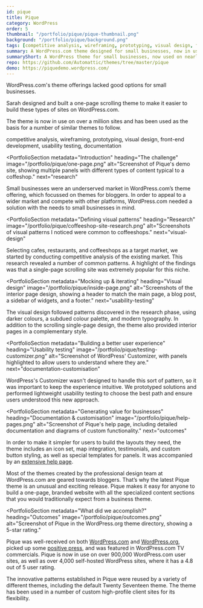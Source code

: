 ```yaml
---
id: pique
title: Pique
category: WordPress
order: 5
thumbnail: "/portfolio/pique/pique-thumbnail.png"
background: "/portfolio/pique/background.png"
tags: [competitive analysis, wireframing, prototyping, visual design, front-end development, usability testing, documentation]
summary: A WordPress.com theme designed for small businesses, now in use on nearly one million WordPress sites.
summaryShort: A WordPress theme for small businesses, now used on nearly a million websites.
repo: https://github.com/Automattic/themes/tree/master/pique
demo: https://piquedemo.wordpress.com/
---
```



<PortfolioSummary next="the-challenge">

<div>
  <IconHeading problem />

  WordPress.com's theme offerings lacked good options for small businesses.
</div>

<div>
  <IconHeading solution />

  Sarah designed and built a one-page scrolling theme to make it easier to build these types of sites on WordPress.com.
</div>

<div>
  <IconHeading result />

  The theme is now in use on over a million sites and has been used as the basis for a number of similar themes to follow.
</div>

<div>
  <IconHeading role />

  competitive analysis, wireframing, prototyping, visual design, front-end development, usability testing, documentation
</div>
</PortfolioSummary>

<ImagePanel dark alt="A mockup showing screenshots of the Pique theme demo on a desktop, tablet, and phone." image="/portfolio/pique/pique-device-mockup.png" />

<PortfolioSection
  metadata="Introduction"
  heading="The challenge"
  image="/portfolio/pique/one-page.png"
  alt="Screenshot of Pique's demo site, showing multiple panels with different types of content typical to a coffeshop."
  next="research"
  >

  Small businesses were an underserved market in WordPress.com’s theme offering, which focussed on themes for bloggers. In order to appeal to a wider market and compete with other platforms, WordPress.com needed a solution with the needs to small businesses in mind.

</PortfolioSection>

<PortfolioSection
  metadata="Defining visual patterns"
  heading="Research"
  image="/portfolio/pique/coffeeshop-site-research.png"
  alt="Screenshots of visual patterns I noticed were common to coffeeshops."
  next="visual-design"
  >

  Selecting cafes, restaurants, and coffeeshops as a target market, we started by conducting competitive analysis of the existing market. This research revealed a number of common patterns. A highlight of the findings was that a single-page scrolling site was extremely popular for this niche.

</PortfolioSection>

<PortfolioSection
  metadata="Mocking up & iterating"
  heading="Visual design"
  image="/portfolio/pique/inside-page.png"
  alt="Screenshots of the interior page design, showing a header to match the main page, a blog post, a sidebar of widgets, and a footer."
  next="usability-testing"
  >

  The visual design followed patterns discovered in the research phase, using darker colours, a subdued colour palette, and modern typography. In addition to the scrolling single-page design, the theme also provided interior pages in a complementary style.
</PortfolioSection>

<PortfolioSection
  metadata="Building a better user experience"
  heading="Usability testing"
  image="/portfolio/pique/testing-customizer.png"
  alt="Screenshot of WordPress' Customizer, with panels highlighted to allow users to understand where they are."
  next="documentation-customisation"
  >

  WordPress's Customizer wasn't designed to handle this sort of pattern, so it was important to keep the experience intuitive. We prototyped solutions and performed lightweight usability testing to choose the best path and ensure users understood this new approach.

</PortfolioSection>

<PortfolioSection
  metadata="Generating value for businesses"
  heading="Documentation & customisation"
  image="/portfolio/pique/help-pages.png"
  alt="Screenshot of Pique's help page, including detailed documentation and diagrams of custom functionality."
  next="outcomes"
  >

  In order to make it simpler for users to build the layouts they need, the theme includes an icon set, map integration, testimonials, and custom button styling, as well as special templates for panels. It was accompanied by an [extensive help page](https://wordpress.com/theme/pique).
</PortfolioSection>

<Divider light />

<Panel dark>
<Testimonial
  company="WP Tavern"
  url="https://wptavern.com/pique-a-free-small-business-theme-for-wordpress"
>

<Paragraph large inverse>
  Most of the themes created by the professional design team at WordPress.com are geared towards bloggers. That’s why the latest Pique theme is an unusual and exciting release.
</Paragraph>

<Paragraph large inverse>
  Pique makes it easy for anyone to build a one-page, branded website with all the specialized content sections that you would traditionally expect from a business theme.
</Paragraph>

</Testimonial>

</Panel>

<PortfolioSection
  metadata="What did we accomplish?"
  heading="Outcomes"
  image="/portfolio/pique/outcomes.png"
  alt="Screenshot of Pique in the WordPress.org theme directory, showing a 5-star rating."
  >

  Pique was well-received on both [WordPress.com](https://en.blog.wordpress.com/2015/12/17/pique/) and [WordPress.org](https://wordpress.org/support/theme/pique/reviews/), picked up some [positive press](https://wptavern.com/pique-a-free-small-business-theme-for-wordpress), and was featured in WordPress.com TV commercials. Pique is now in use on over 900,000 WordPress.com user sites, as well as over 4,000 self-hosted WordPress sites, where it has a 4.8 out of 5 user rating.

  The innovative patterns established in Pique were reused by a variety of different themes, including the default Twenty Seventeen theme. The theme has been used in a number of custom high-profile client sites for its flexibility.
</PortfolioSection>

